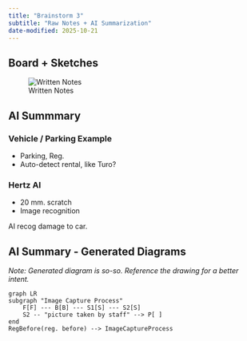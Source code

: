 ```yaml
---
title: "Brainstorm 3"
subtitle: "Raw Notes + AI Summarization"
date-modified: 2025-10-21
---
```


## Board + Sketches

![Written Notes](1021_real_world_observations.png)

## AI Summmary


### Vehicle / Parking Example
*   Parking, Reg.
*   Auto-detect rental, like Turo?

### Hertz AI
*   20 mm. scratch
*   Image recognition

AI recog damage to car.


## AI Summary - Generated Diagrams

_Note: Generated diagram is so-so.  Reference the drawing for a better intent._

```mermaid
graph LR
subgraph "Image Capture Process"
    F[F] --- B[B] --- S1[S] --- S2[S]
    S2 -- "picture taken by staff" --> P[ ]
end
RegBefore(reg. before) --> ImageCaptureProcess
```